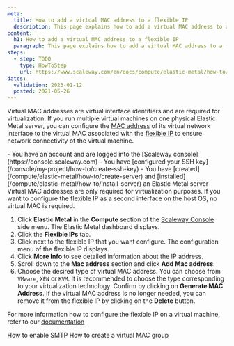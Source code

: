 ```yaml
---
meta:
  title: How to add a virtual MAC address to a flexible IP
  description: This page explains how to add a virtual MAC address to a flexible IP
content:
  h1: How to add a virtual MAC address to a flexible IP
  paragraph: This page explains how to add a virtual MAC address to a flexible IP
steps:
  - step: TODO
    type: HowToStep
    url: https://www.scaleway.com/en/docs/compute/elastic-metal/how-to/add-virtual-mac-address/
dates:
  validation: 2023-01-12
  posted: 2021-05-26
---
```


Virtual MAC addresses are virtual interface identifiers and are required for virtualization. If you run multiple virtual machines on one physical Elastic Metal server, you can configure the [MAC address](https://en.wikipedia.org/wiki/MAC_address) of its virtual network interface to the virtual MAC associated with the [flexible IP](/compute/elastic-metal/concepts/#flexible-ip) to ensure network connectivity of the virtual machine.

<Message type="requirement">
  - You have an account and are logged into the [Scaleway console](https://console.scaleway.com) 
  - You have [configured your SSH key](/console/my-project/how-to/create-ssh-key)
  - You have [created](/compute/elastic-metal/how-to/create-server) and [installed](/compute/elastic-metal/how-to/install-server) an Elastic Metal server
</Message>

<Message type="tip">
  Virtual MAC addresses are only required for virtualization purposes. If you want to configure the flexible IP as a second interface on the host OS, no virtual MAC is required.
</Message>

1. Click **Elastic Metal** in the **Compute** section of the [Scaleway Console](https://console.scaleway.com) side menu. The Elastic Metal dashboard displays.
2. Click the **Flexible IPs** tab.
3. Click <Icon name="more" /> next to the flexible IP that you want configure. The configuration menu of the flexible IP displays.
4. Click **More Info** to see detailed information about the IP address.
5. Scroll down to the **Mac address** section and click **Add Mac address**:
    <Lightbox src="assets/scaleway-flexible_vmac.webp" alt="" />
6. Choose the desired type of virtual MAC address. You can choose from `VMware`, `XEN` or `KVM`. It is recommended to choose the type corresponding to your virtualization technology. Confirm by clicking on **Generate MAC Address**.
If the virtual MAC address is no longer needed, you can remove it from the flexible IP by clicking on the **Delete** button.

For more information how to configure the flexible IP on a virtual machine, refer to our [documentation](/compute/elastic-metal/how-to/configure-flexible-ip/)


<Navigation title="See Also">
  <PreviousButton to="/compute/elastic-metal/how-to/enable-smtp/">How to enable SMTP</PreviousButton>
  <NextButton to="/compute/elastic-metal/how-to/create-virtual-mac-group/">How to create a virtual MAC group</NextButton>
</Navigation>
